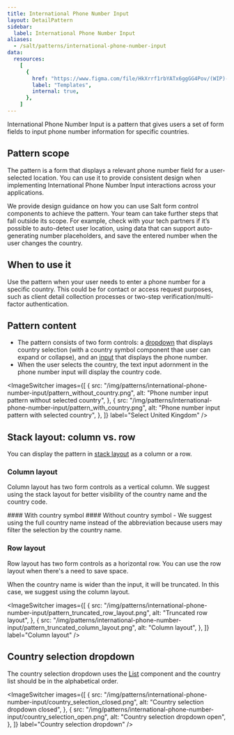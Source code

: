 ```yaml
---
title: International Phone Number Input
layout: DetailPattern
sidebar:
  label: International Phone Number Input
aliases:
  - /salt/patterns/international-phone-number-input
data:
  resources:
    [
      {
        href: "https://www.figma.com/file/HkXrrf1rbYATx6ggGG4Pov/(WIP)-International-Phone-Number?node-id=1356%3A3430&mode=design",
        label: "Templates",
        internal: true,
      },
    ]
---
```


International Phone Number Input is a pattern that gives users a set of form fields to input phone number information for specific countries.

## Pattern scope

The pattern is a form that displays a relevant phone number field for a user-selected location. You can use it to provide consistent design when implementing International Phone Number Input interactions across your applications.

We provide design guidance on how you can use Salt form control components to achieve the pattern. Your team can take further steps that fall outside its scope. For example, check with your tech partners if it’s possible to auto-detect user location, using data that can support auto-generating number placeholders, and save the entered number when the user changes the country.

## When to use it

Use the pattern when your user needs to enter a phone number for a specific country. This could be for contact or access request purposes, such as client detail collection processes or two-step verification/multi-factor authentication.

## Pattern content

- The pattern consists of two form controls: a [dropdown](../components/dropdown) that displays country selection (with a country symbol component thae user can expand or collapse), and an [input](../components/input) that displays the phone number.
- When the user selects the country, the text input adornment in the phone number input will display the country code.

<ImageSwitcher
  images={[
    {
      src: "/img/patterns/international-phone-number-input/pattern_without_country.png",
      alt: "Phone number input pattern without selected country",
    },
    {
      src: "/img/patterns/international-phone-number-input/pattern_with_country.png",
      alt: "Phone number input pattern with selected country",
    },
  ]}
  label="Select United Kingdom"
/>

## Stack layout: column vs. row

You can display the pattern in [stack layout](../components/stack-layout) as a column or a row.

### Column layout

Column layout has two form controls as a vertical column. We suggest using the stack layout for better visibility of the country name and the country code.

<Diagrams>
  <Diagram
    src="/img/patterns/international-phone-number-input/pattern_with_country_symbol.png"
    alt="Phone number input pattern with country symbol"
    contentPosition="top"
    border
  >
    #### With country symbol
  </Diagram>
  <Diagram
    src="/img/patterns/international-phone-number-input/pattern_without_country_symbol.png"
    alt="Phone number input pattern without country symbol"
    contentPosition="top"
    border
  >
    #### Without country symbol
  </Diagram>
</Diagrams>

<ExampleContainer type="positive" customPillText="Best practices">
  - We suggest using the full country name instead of the abbreviation because users may
  filter the selection by the country name.
</ExampleContainer>

### Row layout

Row layout has two form controls as a horizontal row. You can use the row layout when there's a need to save space.

<Diagram
  src="/img/patterns/international-phone-number-input/pattern_row_layout.png"
  alt="Pattern row layout"
  border
/>

When the country name is wider than the input, it will be truncated. In this case, we suggest using the column layout.

<ImageSwitcher
  images={[
    {
      src: "/img/patterns/international-phone-number-input/pattern_truncated_row_layout.png",
      alt: "Truncated row layout",
    },
    {
      src: "/img/patterns/international-phone-number-input/pattern_truncated_column_layout.png",
      alt: "Column layout",
    },
  ]}
  label="Column layout"
/>

## Country selection dropdown

The country selection dropdown uses the [List](../components/list) component and the country list should be in the alphabetical order.

<ImageSwitcher
  images={[
    {
      src: "/img/patterns/international-phone-number-input/country_selection_closed.png",
      alt: "Country selection dropdown closed",
    },
    {
      src: "/img/patterns/international-phone-number-input/country_selection_open.png",
      alt: "Country selection dropdown open",
    },
  ]}
  label="Country selection dropdown"
/>
